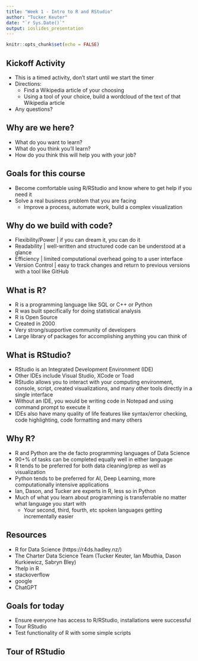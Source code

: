 ```yaml
---
title: "Week 1 - Intro to R and RStudio"
author: "Tucker Keuter"
date: "`r Sys.Date()`"
output: ioslides_presentation
---
```


```r
knitr::opts_chunk$set(echo = FALSE)
```

## Kickoff Activity
- This is a timed activity, don't start until we start the timer
- Directions:
    - Find a Wikipedia article of your choosing
    - Using a tool of your choice, build a wordcloud of the text of that Wikipedia article
- Any questions?

## Why are we here?
- What do you want to learn?
- What do you think you'll learn?
- How do you think this will help you with your job?

## Goals for this course
- Become comfortable using R/RStudio and know where to get help if you need it
- Solve a real business problem that you are facing
    - Improve a process, automate work, build a complex visualization

## Why do we build with code?
- Flexibility/Power | if you can dream it, you can do it
- Readability | well-written and structured code can be understood at a glance
- Efficiency | limited computational overhead going to a user interface
- Version Control | easy to track changes and return to previous versions with a tool like GitHub


## What is R?
- R is a programming language like SQL or C++ or Python
- R was built specifically for doing statistical analysis
- R is Open Source
- Created in 2000
- Very strong/supportive community of developers
- Large library of packages for accomplishing anything you can think of 

## What is RStudio?
- RStudio is an Integrated Development Environment (IDE)
- Other IDEs include Visual Studio, XCode or Toad
- RStudio allows you to interact with your computing environment, console, script, created visualizations, and many other tools directly in a single interface
- Without an IDE, you would be writing code in Notepad and using command prompt to execute it
- IDEs also have many quality of life features like syntax/error checking, code highlighting, code formatting and many others

## Why R?
- R and Python are the de facto programming languages of Data Science
- 90+% of tasks can be completed equally well in either language
- R tends to be preferred for both data cleaning/prep as well as visualization
- Python tends to be preferred for AI, Deep Learning, more computationally intensive applications
- Ian, Dason, and Tucker are experts in R, less so in Python
- Much of what you learn about programming is transferrable no matter what language you start with
    - Your second, third, fourth, etc spoken languages getting incrementally easier

## Resources
- R for Data Science (https://r4ds.hadley.nz/)
- The Charter Data Science Team (Tucker Keuter, Ian Mbuthia, Dason Kurkiewicz, Sabryn Bley)
- ?help in R
- stackoverflow
- google
- ChatGPT

## Goals for today
- Ensure everyone has access to R/RStudio, installations were successful
- Tour RStudio
- Test functionality of R with some simple scripts

## Tour of RStudio



